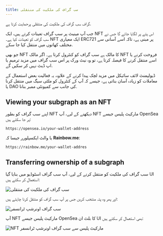 ```yaml
---
title: سب گراف کی ملکیت کی منتقلی
---
```


گراف سب گراف کی ملکیت کی منتقلی پرحمایت کرتا ہے.

جب آپ مینیٹ پر سب گراف تعینات کرتے ہیں، ایک NFT اس پتے پر لگایا جائے گا جس نے سب گراف کو تعینات کیا ہے۔ NFT ایک معیاری ERC721 پر مبنی ہے، تاکہ اسے آسانی سے مختلف کھاتوں میں منتقل کیا جا سکے.

جو بھی NFT کا مالک ہے سب گراف کو کنٹرول کرتا ہے۔ اگر مالک NFT فروخت کرنے یا اسے منتقل کرنے کا فیصلہ کرتا ہے، تو وہ نیٹ ورک پر اس سب گراف میں مزید ترمیم یا اپ ڈیٹ نہیں کر سکیں گے.

ڈیولپمنٹ لائف سائیکل میں مزید لچک پیدا کرنے کے علاوہ، یہ فعالیت بعض استعمال کے معاملات کو زیادہ آسان بناتی ہے، جیسے کہ آپ کے کنٹرول کو ملٹی سیگ میں منتقل کرنا یا DAO کی جانب سے کمیونٹی ممبر بنانا.

## Viewing your subgraph as an NFT

اپنے سب گراف کو بطور NFT دیکھنے کے لیے، آپ NFT مارکیٹ پلیس جیسے OpenSea پر جا سکتے ہیں:

```
https://opensea.io/your-wallet-address
```

یا والٹ ایکسپلورر جیسا کہ **Rainbow.me**:

```
https://rainbow.me/your-wallet-addres
```

## Transferring ownership of a subgraph

سب گراف کی ملکیت کو منتقل کرنے کے لیے، آپ سب گراف اسٹوڈیو میں بنایا گیا UI استعمال کر سکتے ہیں:

![سب گراف کی ملکیت کی منتقلی](/img/subgraph-ownership-transfer-1.png)

اور پھر وہ پتہ منتخب کریں جس پر آپ سب گراف کو منتقل کرنا چاہتے ہیں:

![سب گراف اونرشپ ٹرانسفر](/img/subgraph-ownership-transfer-2.png)

آپ NFT مارکیٹ پلیس جیسے OpenSea کا بلٹ ان UI بھی استعمال کر سکتے ہیں:

![NFT مارکیٹ پلیس سے سب گراف اونرشپ ٹرانسفر](/img/subgraph-ownership-transfer-nft-marketplace.png)
